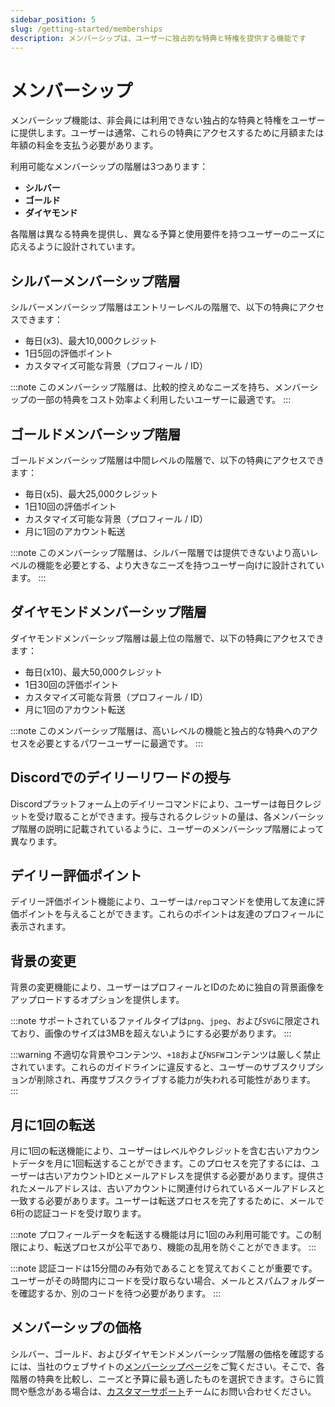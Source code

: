 ```yaml
---
sidebar_position: 5
slug: /getting-started/memberships
description: メンバーシップは、ユーザーに独占的な特典と特権を提供する機能です
---
```


# メンバーシップ

メンバーシップ機能は、非会員には利用できない独占的な特典と特権をユーザーに提供します。ユーザーは通常、これらの特典にアクセスするために月額または年額の料金を支払う必要があります。

利用可能なメンバーシップの階層は3つあります：

- **シルバー**
- **ゴールド**
- **ダイヤモンド**

各階層は異なる特典を提供し、異なる予算と使用要件を持つユーザーのニーズに応えるように設計されています。

## シルバーメンバーシップ階層

シルバーメンバーシップ階層はエントリーレベルの階層で、以下の特典にアクセスできます：

- 毎日(x3)、最大10,000クレジット
- 1日5回の評価ポイント
- カスタマイズ可能な背景（プロフィール / ID）

:::note
このメンバーシップ階層は、比較的控えめなニーズを持ち、メンバーシップの一部の特典をコスト効率よく利用したいユーザーに最適です。
:::

## ゴールドメンバーシップ階層

ゴールドメンバーシップ階層は中間レベルの階層で、以下の特典にアクセスできます：

- 毎日(x5)、最大25,000クレジット
- 1日10回の評価ポイント
- カスタマイズ可能な背景（プロフィール / ID）
- 月に1回のアカウント転送

:::note
このメンバーシップ階層は、シルバー階層では提供できないより高いレベルの機能を必要とする、より大きなニーズを持つユーザー向けに設計されています。
:::

## ダイヤモンドメンバーシップ階層

ダイヤモンドメンバーシップ階層は最上位の階層で、以下の特典にアクセスできます：

- 毎日(x10)、最大50,000クレジット
- 1日30回の評価ポイント
- カスタマイズ可能な背景（プロフィール / ID）
- 月に1回のアカウント転送

:::note
このメンバーシップ階層は、高いレベルの機能と独占的な特典へのアクセスを必要とするパワーユーザーに最適です。
:::

## Discordでのデイリーリワードの授与

Discordプラットフォーム上のデイリーコマンドにより、ユーザーは毎日クレジットを受け取ることができます。授与されるクレジットの量は、各メンバーシップ階層の説明に記載されているように、ユーザーのメンバーシップ階層によって異なります。

## デイリー評価ポイント

デイリー評価ポイント機能により、ユーザーは`/rep`コマンドを使用して友達に評価ポイントを与えることができます。これらのポイントは友達のプロフィールに表示されます。

## 背景の変更

背景の変更機能により、ユーザーはプロフィールとIDのために独自の背景画像をアップロードするオプションを提供します。

:::note
サポートされているファイルタイプは`png`、`jpeg`、および`SVG`に限定されており、画像のサイズは3MBを超えないようにする必要があります。
:::

:::warning
不適切な背景やコンテンツ、`+18`および`NSFW`コンテンツは厳しく禁止されています。これらのガイドラインに違反すると、ユーザーのサブスクリプションが削除され、再度サブスクライブする能力が失われる可能性があります。
:::

## 月に1回の転送

月に1回の転送機能により、ユーザーはレベルやクレジットを含む古いアカウントデータを月に1回転送することができます。このプロセスを完了するには、ユーザーは古いアカウントIDとメールアドレスを提供する必要があります。提供されたメールアドレスは、古いアカウントに関連付けられているメールアドレスと一致する必要があります。ユーザーは転送プロセスを完了するために、メールで6桁の認証コードを受け取ります。

:::note
プロフィールデータを転送する機能は月に1回のみ利用可能です。この制限により、転送プロセスが公平であり、機能の乱用を防ぐことができます。
:::

:::note
認証コードは15分間のみ有効であることを覚えておくことが重要です。ユーザーがその時間内にコードを受け取らない場合、メールとスパムフォルダーを確認するか、別のコードを待つ必要があります。
:::

## メンバーシップの価格

シルバー、ゴールド、およびダイヤモンドメンバーシップ階層の価格を確認するには、当社のウェブサイトの[メンバーシップページ](https://probot.io/memberships)をご覧ください。そこで、各階層の特典を比較し、ニーズと予算に最も適したものを選択できます。さらに質問や懸念がある場合は、[カスタマーサポート](https://discord.gg/probot)チームにお問い合わせください。
